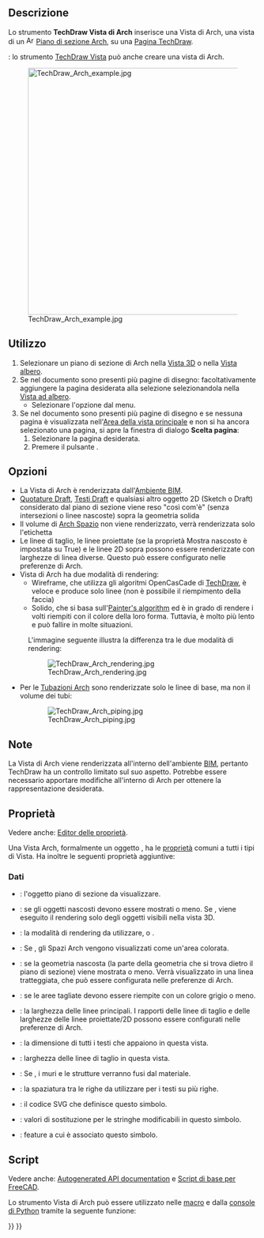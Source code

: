<languages/>

{{Docnav/it
|[[TechDraw_DraftView/it|Vista di Draft]]
|[[TechDraw_SpreadsheetView/it|Vista foglio di calcolo]]
|[[TechDraw_Workbench/it|TechDraw]]
|IconL=TechDraw_DraftView.svg
|IconR=TechDraw_SpreadsheetView.svg
|IconC=Workbench_TechDraw.svg
}}

{{GuiCommand/it
|Name=TechDraw_ArchView
|Name/it=TechDraw Vista di Arch
|MenuLocation=TechDraw → Viste da altri ambienti di lavoro → Inserisci Oggetto ambiente BIM
|Workbenches=[[TechDraw_Workbench/it|TechDraw]], [[BIM_Workbench/it|BIM]]
|SeeAlso= [[Arch SectionPlane/it|Arch Piano di sezione]]
}}

<span id="Description"></span>
==Descrizione==

Lo strumento '''TechDraw Vista di Arch''' inserisce una Vista di Arch, una vista di un [[Image:Arch_SectionPlane.svg|16px]] [[Arch_SectionPlane/it|Piano di sezione Arch]], su una [[TechDraw_PageDefault/it|Pagina TechDraw]].

{{Version/it|1.0}}: lo strumento [[TechDraw_View|TechDraw Vista]] può anche creare una vista di Arch.

[[Image:TechDraw Arch example.jpg|500px]]

<span id="Usage"></span>
==Utilizzo==

# Selezionare un piano di sezione di Arch nella [[3D_view/it|Vista 3D]] o nella [[Tree_view/it|Vista albero]].
# Se nel documento sono presenti più pagine di disegno: facoltativamente aggiungere la pagina desiderata alla selezione selezionandola nella [[Tree_view/it|Vista ad albero]].
#* Selezionare l'opzione {{MenuCommand|TechDraw → Viste da altri ambienti di lavoro → [[Image:TechDraw_ArchView.svg|16px]] Inserisci oggetto Ambiente BIM}} dal menu.
# Se nel documento sono presenti più pagine di disegno e se nessuna pagina è visualizzata nell'[[Main_view_area/it|Area della vista principale]] e non si ha ancora selezionato una pagina, si apre la finestra di dialogo '''Scelta pagina''':
## Selezionare la pagina desiderata.
## Premere il pulsante {{Button|OK}}.

<span id="Options"></span>
==Opzioni==

* La Vista di Arch è renderizzata dall'[[BIM_Workbench/it|Ambiente BIM]].
* [[Draft_Snap_Dimensions/it|Quotature Draft]], [[Draft_Text/it|Testi Draft]] e qualsiasi altro oggetto 2D (Sketch o Draft) considerato dal piano di sezione viene reso "così com'è" (senza intersezioni o linee nascoste) sopra la geometria solida
* Il volume di [[Arch_Space/it|Arch Spazio]] non viene renderizzato, verrà renderizzata solo l'etichetta
* Le linee di taglio, le linee proiettate (se la proprietà Mostra nascosto è impostata su True) e le linee 2D sopra possono essere renderizzate con larghezze di linea diverse. Questo può essere configurato nelle preferenze di Arch.
* Vista di Arch ha due modalità di rendering:
** Wireframe, che utilizza gli algoritmi OpenCasCade di [[TechDraw_Workbench/it|TechDraw]], è veloce e produce solo linee (non è possibile il riempimento della faccia)
** Solido, che si basa sull'[https://en.wikipedia.org/wiki/Painter%27s_algorithm Painter's algorithm] ed è in grado di rendere i volti riempiti con il colore della loro forma. Tuttavia, è molto più lento e può fallire in molte situazioni.
: L'immagine seguente illustra la differenza tra le due modalità di rendering:

: [[Image:TechDraw Arch rendering.jpg]]

* Per le  [[Arch_Pipe/it|Tubazioni Arch]] sono renderizzate solo le linee di base, ma non il volume dei tubi:

: [[Image:TechDraw Arch piping.jpg]]

<span id="Notes"></span>
==Note==

La Vista di Arch viene renderizzata all'interno dell'ambiente [[BIM_Workbench/it|BIM]], pertanto TechDraw ha un controllo limitato sul suo aspetto. Potrebbe essere necessario apportare modifiche all'interno di Arch per ottenere la rappresentazione desiderata.

<span id="Properties"></span>
==Proprietà==

Vedere anche: [[Property_editor/it|Editor delle proprietà]].

Una Vista Arch, formalmente un oggetto {{Incode|TechDraw::DrawViewArch}}, ha le [[TechDraw_View#Properties_Part_View|proprietà]] comuni a tutti i tipi di Vista. Ha inoltre le seguenti proprietà aggiuntive:

<span id="Data"></span>
=== Dati ===

{{TitleProperty|Arch view}}

* {{PropertyData|Source|Link}}: l'oggetto piano di sezione da visualizzare.
* {{PropertyData|All On|Bool}}: se gli oggetti nascosti devono essere mostrati o meno. Se {{FALSE}}, viene eseguito il rendering solo degli oggetti visibili nella vista 3D.
* {{PropertyData|Render Mode|Enumeration}}: la modalità di rendering da utilizzare, {{Value|Solid}} o {{Value|Wireframe}}.
* {{PropertyData|Fill Spaces|Bool}}: Se {{TRUE}}, gli Spazi Arch vengono visualizzati come un'area colorata.
* {{PropertyData|Show Hidden|Bool}}: se la geometria nascosta (la parte della geometria che si trova dietro il piano di sezione) viene mostrata o meno. Verrà visualizzato in una linea tratteggiata, che può essere configurata nelle preferenze di Arch.
* {{PropertyData|Show Fill|Bool}}: se le aree tagliate devono essere riempite con un colore grigio o meno.
* {{PropertyData|Line Width|Float|Float}}: la larghezza delle linee principali. I rapporti delle linee di taglio e delle larghezze delle linee proiettate/2D possono essere configurati nelle preferenze di Arch.
* {{PropertyData|Font Size|Float}}: la dimensione di tutti i testi che appaiono in questa vista.
* {{PropertyData|Cut Line Width|Float}}: larghezza delle linee di taglio in questa vista.
* {{PropertyData|Join Arch|Bool}}: Se {{TRUE}}, i muri e le strutture verranno fusi dal materiale.
* {{PropertyData|Line Spacing|Float}}: la spaziatura tra le righe da utilizzare per i testi su più righe. {{Version/it|1.0}}

{{TitleProperty|Drawing view}}

* {{PropertyData|Symbol|String|Hidden}}: il codice SVG che definisce questo simbolo.
* {{PropertyData|Editable Texts|StringList}}: valori di sostituzione per le stringhe modificabili in questo simbolo.
* {{PropertyData|Owner|Link}}: feature a cui è associato questo simbolo. {{Version/it|1.0}}

<span id="Scripting"></span>
==Script==

Vedere anche: [https://freecad.github.io/SourceDoc/ Autogenerated API documentation] e [[FreeCAD_Scripting_Basics/it|Script di base per FreeCAD]].

Lo strumento Vista di Arch può essere utilizzato nelle [[Macros/it|macro]] e dalla [[FreeCAD_Scripting_Basics/it|console di Python]] tramite la seguente funzione:

{{Code|code=
dv = FreeCAD.ActiveDocument.addObject('TechDraw::DrawViewArch','TestArch')
dv.Source = mySectionPlane
rc = page.addView(dv)
}}


{{Docnav/it
|[[TechDraw_DraftView/it|Vista di Draft]]
|[[TechDraw_SpreadsheetView/it|Vista foglio di calcolo]]
|[[TechDraw_Workbench/it|TechDraw]]
|IconL=TechDraw_DraftView.svg
|IconR=TechDraw_SpreadsheetView.svg
|IconC=Workbench_TechDraw.svg
}}

{{TechDraw Tools navi{{#translation:}}}}
{{Userdocnavi{{#translation:}}}}